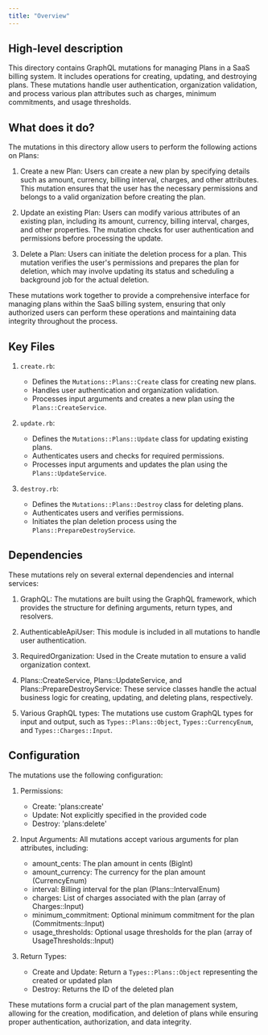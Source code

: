 ```yaml
---
title: "Overview"
---
```


## High-level description
This directory contains GraphQL mutations for managing Plans in a SaaS billing system. It includes operations for creating, updating, and destroying plans. These mutations handle user authentication, organization validation, and process various plan attributes such as charges, minimum commitments, and usage thresholds.

## What does it do?
The mutations in this directory allow users to perform the following actions on Plans:

1. Create a new Plan: Users can create a new plan by specifying details such as amount, currency, billing interval, charges, and other attributes. This mutation ensures that the user has the necessary permissions and belongs to a valid organization before creating the plan.

2. Update an existing Plan: Users can modify various attributes of an existing plan, including its amount, currency, billing interval, charges, and other properties. The mutation checks for user authentication and permissions before processing the update.

3. Delete a Plan: Users can initiate the deletion process for a plan. This mutation verifies the user's permissions and prepares the plan for deletion, which may involve updating its status and scheduling a background job for the actual deletion.

These mutations work together to provide a comprehensive interface for managing plans within the SaaS billing system, ensuring that only authorized users can perform these operations and maintaining data integrity throughout the process.

## Key Files

1. `create.rb`:
   - Defines the `Mutations::Plans::Create` class for creating new plans.
   - Handles user authentication and organization validation.
   - Processes input arguments and creates a new plan using the `Plans::CreateService`.

2. `update.rb`:
   - Defines the `Mutations::Plans::Update` class for updating existing plans.
   - Authenticates users and checks for required permissions.
   - Processes input arguments and updates the plan using the `Plans::UpdateService`.

3. `destroy.rb`:
   - Defines the `Mutations::Plans::Destroy` class for deleting plans.
   - Authenticates users and verifies permissions.
   - Initiates the plan deletion process using the `Plans::PrepareDestroyService`.

## Dependencies
These mutations rely on several external dependencies and internal services:

1. GraphQL: The mutations are built using the GraphQL framework, which provides the structure for defining arguments, return types, and resolvers.

2. AuthenticableApiUser: This module is included in all mutations to handle user authentication.

3. RequiredOrganization: Used in the Create mutation to ensure a valid organization context.

4. Plans::CreateService, Plans::UpdateService, and Plans::PrepareDestroyService: These service classes handle the actual business logic for creating, updating, and deleting plans, respectively.

5. Various GraphQL types: The mutations use custom GraphQL types for input and output, such as `Types::Plans::Object`, `Types::CurrencyEnum`, and `Types::Charges::Input`.

## Configuration
The mutations use the following configuration:

1. Permissions:
   - Create: 'plans:create'
   - Update: Not explicitly specified in the provided code
   - Destroy: 'plans:delete'

2. Input Arguments:
   All mutations accept various arguments for plan attributes, including:
   - amount_cents: The plan amount in cents (BigInt)
   - amount_currency: The currency for the plan amount (CurrencyEnum)
   - interval: Billing interval for the plan (Plans::IntervalEnum)
   - charges: List of charges associated with the plan (array of Charges::Input)
   - minimum_commitment: Optional minimum commitment for the plan (Commitments::Input)
   - usage_thresholds: Optional usage thresholds for the plan (array of UsageThresholds::Input)

3. Return Types:
   - Create and Update: Return a `Types::Plans::Object` representing the created or updated plan
   - Destroy: Returns the ID of the deleted plan

These mutations form a crucial part of the plan management system, allowing for the creation, modification, and deletion of plans while ensuring proper authentication, authorization, and data integrity.